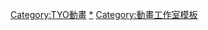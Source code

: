 {{Navbox
|name = TYO動畫
|titlestyle = background:skyblue
|title = [[TYO動畫]]
|bodyclass = hlist hlist-hyphen
|groupstyle = background:#ADD8E6
|group1 = 電視動畫
|list1 = 
* [[奇蹟列車|奇蹟列車～歡迎來到大江戶線～]]
* [[遙遠時空3|遙遠時空3 永無止境的命運]]
* [[元氣媽媽|每日媽媽]]
* [[幸福光暈|-{zh-cn:玉响;zh-tw:幸福光暈;zh-hk:玉響;}-系列]]
* [[向银河开球]]
* [[超譯百人一首戀歌]]
* {{link-ja|舞者克里諾培|踊り子クリノッペ}}
* [[戰國無雙|戰國無雙SP 真田之章]]
* [[金色琴弦|金色琴弦 Blue♪Sky]]
* [[狼少女和黑王子]]
* [[戰國無雙4|戰國無雙]]
* [[輕鬆百合|-{zh-cn:摇曳百合;zh-hant:輕鬆百合;}- 夏日時光！+]]
* [[輕鬆百合|-{zh-cn:摇曳百合;zh-hant:輕鬆百合;}-3☆High！]]
* [[敦君與女朋友]]
|group2 = OVA動畫
|list2 = 
* [[渣和无用改革|-{zh-cn:渣和无用改革;zh-hant:小泉麻將傳說;}- -The Legend of KOIZUMI-]]
* [[幸福光暈|-{zh-cn:玉响;zh-tw:幸福光暈;zh-hk:玉響;}-]]
* [[One off]]
* [[輕鬆百合|-{zh-cn:摇曳百合;zh-hant:輕鬆百合;}- 夏日時光！]]
|group3 = 網路動畫
|list3 = 
* [[+tic模型姊姊]]
|group4 = 夢太公司
|list4 = {{Navbox|child
|groupstyle = background:#D0E5F5
|group1 = 電視動畫
|list1 = 
* {{link-ja|陽光伴我行|まっすぐにいこう。}}
* [[遙遠時空～八葉抄～|遙遠時空 -八葉抄-]]
* [[金色琴弦|金色琴弦系列]]
* [[遙遠時空3|遙遠時空3 紅之月]]
* [[新·安琪莉可|新·安琪莉可Abyss系列]]
* [[Re:Stage!#電視動畫|Re:Stage! Dream Days♪]]
* [[CUE!]]
|group2 = OVA動畫
|list2 = 
* [[安琪莉可系列]]
* {{link-ja|動畫製作進行黑美|アニメーション制作進行くろみちゃん|動畫製作進行黑美系列}}
|group3 = 劇場版動畫
|list3 = 
* [[劇場版 遙遠時空 舞一夜]]
}}}}<includeonly>
[[Category:TYO動畫]]
</includeonly><noinclude>
[[Category:TYO動畫|*]]
[[Category:動畫工作室模板]]
</noinclude>
